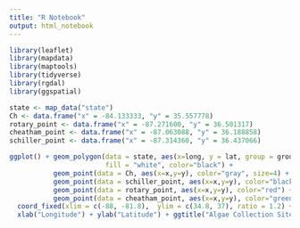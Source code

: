 ```yaml
---
title: "R Notebook"
output: html_notebook
---
```


```r
library(leaflet)
library(mapdata)
library(maptools)
library(tidyverse)
library(rgdal)
library(ggspatial)
```

```r
state <- map_data("state")
Ch <- data.frame("x" = -84.133333, "y" = 35.557778)
rotary_point <- data.frame("x" = -87.271600, "y" = 36.501317)
cheatham_point <- data.frame("x" = -87.063088, "y" = 36.188858)
schiller_point <- data.frame("x" = -87.314360, "y" = 36.437066)

ggplot() + geom_polygon(data = state, aes(x=long, y = lat, group = group),
                        fill = "white", color="black") + 
           geom_point(data = Ch, aes(x=x,y=y), color="gray", size=4) +
           geom_point(data = schiller_point, aes(x=x,y=y), color="black", size=3) + 
           geom_point(data = rotary_point, aes(x=x,y=y), color="red") +
           geom_point(data = cheatham_point, aes(x=x,y=y), color="green") +
  coord_fixed(xlim = c(-88, -81.8),  ylim = c(34.8, 37), ratio = 1.2) + 
  xlab("Longitude") + ylab("Latitude") + ggtitle("Algae Collection Sites, TN")
```

